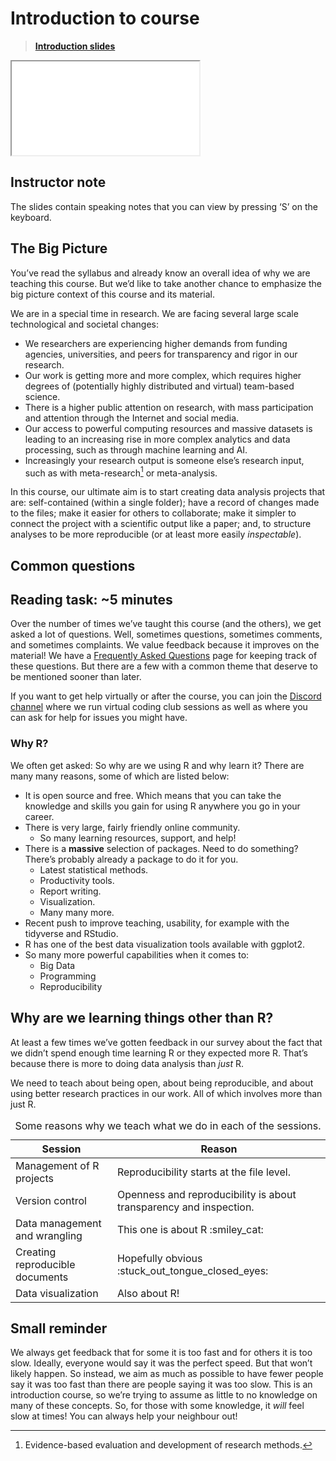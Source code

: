 # Introduction to course {#sec-introduction}

> [**Introduction slides**](../slides/introduction.html)

<div>

```{=html}
<iframe class="slide-deck" src="../slides/introduction.html"></iframe>
```

</div>

::: {.callout-note collapse="true"}
## Instructor note

The slides contain speaking notes that you can view by pressing 'S' on
the keyboard.
:::

## The Big Picture

You've read the syllabus and already know an overall idea of why we are
teaching this course. But we'd like to take another chance to emphasize
the big picture context of this course and its material.

We are in a special time in research. We are facing several large scale
technological and societal changes:

-   We researchers are experiencing higher demands from funding
    agencies, universities, and peers for transparency and rigor in our
    research.
-   Our work is getting more and more complex, which requires higher
    degrees of (potentially highly distributed and virtual) team-based
    science.
-   There is a higher public attention on research, with mass
    participation and attention through the Internet and social media.
-   Our access to powerful computing resources and massive datasets is
    leading to an increasing rise in more complex analytics and data
    processing, such as through machine learning and AI.
-   Increasingly your research output is someone else's research input,
    such as with meta-research[^introduction-1] or meta-analysis.

[^introduction-1]: Evidence-based evaluation and development of research
    methods.

In this course, our ultimate aim is to start creating data analysis
projects that are: self-contained (within a single folder); have a
record of changes made to the files; make it easier for others to
collaborate; make it simpler to connect the project with a scientific
output like a paper; and, to structure analyses to be more reproducible
(or at least more easily *inspectable*).

## Common questions

::: callout-note
## Reading task: \~5 minutes

Over the number of times we've taught this course (and the others), we
get asked a lot of questions. Well, sometimes questions, sometimes
comments, and sometimes complaints. We value feedback because it
improves on the material! We have a [Frequently Asked
Questions](https://guides.rostools.org/faq) page for keeping track of
these questions. But there are a few with a common theme that deserve to
be mentioned sooner than later.

If you want to get help virtually or after the course, you can join the
[Discord channel](https://discord.gg/XaRSJFdNnp) where we run virtual
coding club sessions as well as where you can ask for help for issues
you might have.

### Why R?

<!-- TODO: Move to FAQ? -->

We often get asked: So why are we using R and why learn it? There are
many many reasons, some of which are listed below:

-   It is open source and free. Which means that you can take the
    knowledge and skills you gain for using R anywhere you go in your
    career.
-   There is very large, fairly friendly online community.
    -   So many learning resources, support, and help!
-   There is a **massive** selection of packages. Need to do something?
    There's probably already a package to do it for you.
    -   Latest statistical methods.
    -   Productivity tools.
    -   Report writing.
    -   Visualization.
    -   Many many more.
-   Recent push to improve teaching, usability, for example with the
    tidyverse and RStudio.
-   R has one of the best data visualization tools available with
    ggplot2.
-   So many more powerful capabilities when it comes to:
    -   Big Data
    -   Programming
    -   Reproducibility

## Why are we learning things other than R?

At least a few times we've gotten feedback in our survey about the fact
that we didn't spend enough time learning R or they expected more R.
That's because there is more to doing data analysis than *just* R.

We need to teach about being open, about being reproducible, and about
using better research practices in our work. All of which involves more
than just R.

| Session                         | Reason                                                             |
|---------------------------------|--------------------------------------------------------------------|
| Management of R projects        | Reproducibility starts at the file level.                          |
| Version control                 | Openness and reproducibility is about transparency and inspection. |
| Data management and wrangling   | This one is about R :smiley_cat:                                   |
| Creating reproducible documents | Hopefully obvious :stuck_out_tongue_closed_eyes:                   |
| Data visualization              | Also about R!                                                      |

: Some reasons why we teach what we do in each of the sessions.
:::

## Small reminder

We always get feedback that for some it is too fast and for others it is
too slow. Ideally, everyone would say it was the perfect speed. But that
won't likely happen. So instead, we aim as much as possible to have
fewer people say it was too fast than there are people saying it was too
slow. This is an introduction course, so we're trying to assume as
little to no knowledge on many of these concepts. So, for those with
some knowledge, it *will* feel slow at times! You can always help your
neighbour out!

